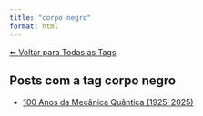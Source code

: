 ```yaml
---
title: "corpo negro"
format: html
---
```


[⬅ Voltar para Todas as Tags](../tags.qmd)

## Posts com a tag **corpo negro**

- [100 Anos da Mecânica Quântica (1925–2025)](/posts/fisica/100-anos-mecanica-quantica.html)
